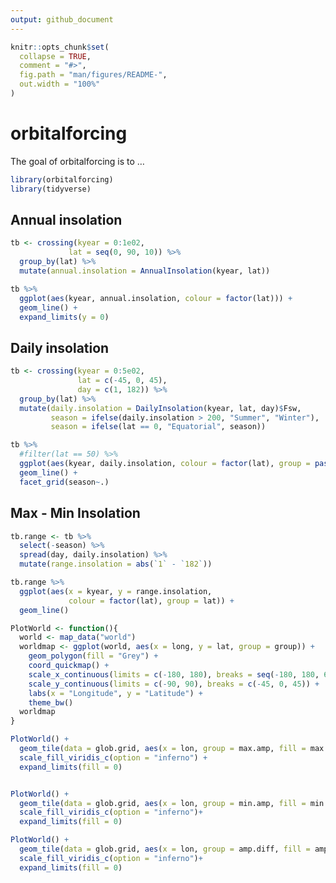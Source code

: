 ```yaml
---
output: github_document
---
```


<!-- README.md is generated from README.Rmd. Please edit that file -->

```r
knitr::opts_chunk$set(
  collapse = TRUE,
  comment = "#>",
  fig.path = "man/figures/README-",
  out.width = "100%"
)
```
# orbitalforcing

The goal of orbitalforcing is to ...


```r
library(orbitalforcing)
library(tidyverse)
```



## Annual insolation

```r
tb <- crossing(kyear = 0:1e02,
             lat = seq(0, 90, 10)) %>% 
  group_by(lat) %>% 
  mutate(annual.insolation = AnnualInsolation(kyear, lat))

tb %>% 
  ggplot(aes(kyear, annual.insolation, colour = factor(lat))) +
  geom_line() +
  expand_limits(y = 0)
```


## Daily insolation

```r
tb <- crossing(kyear = 0:5e02,
               lat = c(-45, 0, 45),
               day = c(1, 182)) %>% 
  group_by(lat) %>% 
  mutate(daily.insolation = DailyInsolation(kyear, lat, day)$Fsw,
         season = ifelse(daily.insolation > 200, "Summer", "Winter"),
         season = ifelse(lat == 0, "Equatorial", season))

tb %>% 
  #filter(lat == 50) %>% 
  ggplot(aes(kyear, daily.insolation, colour = factor(lat), group = paste(day, season, lat), linetype = factor(day))) +
  geom_line() +
  facet_grid(season~.) 
```


## Max - Min Insolation

```r
tb.range <- tb %>% 
  select(-season) %>% 
  spread(day, daily.insolation) %>% 
  mutate(range.insolation = abs(`1` - `182`))

tb.range %>% 
  ggplot(aes(x = kyear, y = range.insolation,
             colour = factor(lat), group = lat)) +
  geom_line()

```



```r
PlotWorld <- function(){
  world <- map_data("world")
  worldmap <- ggplot(world, aes(x = long, y = lat, group = group)) +
    geom_polygon(fill = "Grey") +
    coord_quickmap() +
    scale_x_continuous(limits = c(-180, 180), breaks = seq(-180, 180, 60))+
    scale_y_continuous(limits = c(-90, 90), breaks = c(-45, 0, 45)) +
    labs(x = "Longitude", y = "Latitude") +
    theme_bw()
  worldmap
}
```



```r
PlotWorld() +
  geom_tile(data = glob.grid, aes(x = lon, group = max.amp, fill = max.amp)) +
  scale_fill_viridis_c(option = "inferno") +
  expand_limits(fill = 0)


PlotWorld() +
  geom_tile(data = glob.grid, aes(x = lon, group = min.amp, fill = min.amp))+
  scale_fill_viridis_c(option = "inferno")+
  expand_limits(fill = 0)

PlotWorld() +
  geom_tile(data = glob.grid, aes(x = lon, group = amp.diff, fill = amp.diff))+
  scale_fill_viridis_c(option = "inferno")+
  expand_limits(fill = 0)
```

